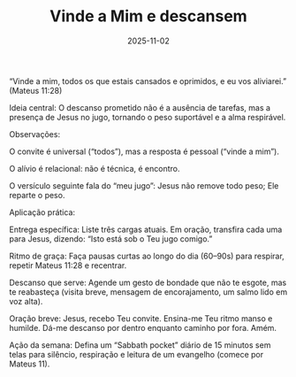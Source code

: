 ﻿---
title: "Vinde a Mim e descansem"
slug: "vinde-a-mim-e-descansem"
date: "2025-11-02"
description: "Jesus não oferece apenas conselhos; Ele oferece o próprio descanso."
reader: "/app/reader?version=acf&book=mt&chapter=11&verse=28"
cover: ../../static/backgrounds/bg3.jpg
---

“Vinde a mim, todos os que estais cansados e oprimidos, e eu vos aliviarei.” (Mateus 11:28)

Ideia central: O descanso prometido não é a ausência de tarefas, mas a presença de Jesus no jugo, tornando o peso suportável e a alma respirável.

Observações:

O convite é universal (“todos”), mas a resposta é pessoal (“vinde a mim”).

O alívio é relacional: não é técnica, é encontro.

O versículo seguinte fala do “meu jugo”: Jesus não remove todo peso; Ele reparte o peso.

Aplicação prática:

Entrega específica: Liste três cargas atuais. Em oração, transfira cada uma para Jesus, dizendo: “Isto está sob o Teu jugo comigo.”

Ritmo de graça: Faça pausas curtas ao longo do dia (60–90s) para respirar, repetir Mateus 11:28 e recentrar.

Descanso que serve: Agende um gesto de bondade que não te esgote, mas te reabasteça (visita breve, mensagem de encorajamento, um salmo lido em voz alta).

Oração breve:
Jesus, recebo Teu convite. Ensina-me Teu ritmo manso e humilde. Dá-me descanso por dentro enquanto caminho por fora. Amém.

Ação da semana: Defina um “Sabbath pocket” diário de 15 minutos sem telas para silêncio, respiração e leitura de um evangelho (comece por Mateus 11).